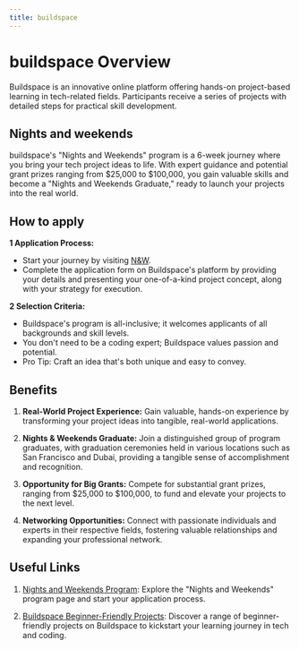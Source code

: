 ```yaml
---
title: buildspace
---
```

#  buildspace Overview

Buildspace is an innovative online platform offering hands-on project-based learning in tech-related fields. Participants receive a series of projects with detailed steps for practical skill development.

## Nights and weekends 

buildspace's "Nights and Weekends" program is a 6-week journey where you bring your tech project ideas to life. With expert guidance and potential grant prizes ranging from $25,000 to $100,000, you gain valuable skills and become a "Nights and Weekends Graduate," ready to launch your projects into the real world.

## How to apply 

**1 Application Process:**
   - Start your journey by visiting [N&W](https://buildspace.so/nights-weekends).
   - Complete the application form on Buildspace's platform by providing your details and presenting your one-of-a-kind project concept, along with your strategy for execution.

**2 Selection Criteria:**
   - Buildspace's program is all-inclusive; it welcomes applicants of all backgrounds and skill levels.
   - You don't need to be a coding expert; Buildspace values passion and potential.
   - Pro Tip: Craft an idea that's both unique and easy to convey.

## Benefits

1. **Real-World Project Experience:** Gain valuable, hands-on experience by transforming your project ideas into tangible, real-world applications.

2. **Nights & Weekends Graduate:** Join a distinguished group of program graduates, with graduation ceremonies held in various locations such as San Francisco and Dubai, providing a tangible sense of accomplishment and recognition.

3. **Opportunity for Big Grants:** Compete for substantial grant prizes, ranging from $25,000 to $100,000, to fund and elevate your projects to the next level.

4. **Networking Opportunities:** Connect with passionate individuals and experts in their respective fields, fostering valuable relationships and expanding your professional network.

## Useful Links

1. [Nights and Weekends Program](https://buildspace.so/nights-weekends): Explore the "Nights and Weekends" program page and start your application process.

2. [Buildspace Beginner-Friendly Projects](https://buildspace.so/p): Discover a range of beginner-friendly projects on Buildspace to kickstart your learning journey in tech and coding.